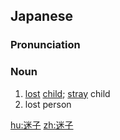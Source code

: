 ==Japanese==
{{ja-kanjitab|yomi=k}}

===Pronunciation===
{{ja-pron|まいご|y=k}}

===Noun===
{{ja-noun|まいご}}

# [[lost]] [[child]]; [[stray]] child
# lost person

[[hu:迷子]]
[[zh:迷子]]